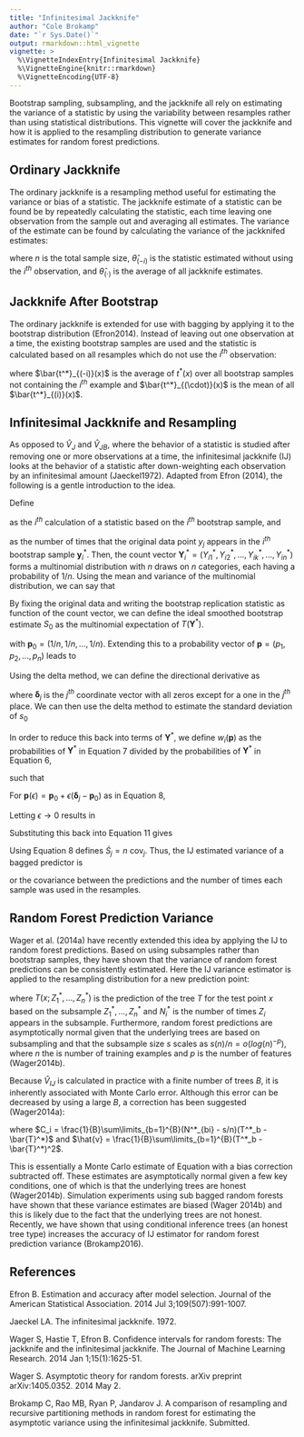 ```yaml
---
title: "Infinitesimal Jackknife"
author: "Cole Brokamp"
date: "`r Sys.Date()`"
output: rmarkdown::html_vignette
vignette: >
  %\VignetteIndexEntry{Infinitesimal Jackknife}
  %\VignetteEngine{knitr::rmarkdown}
  %\VignetteEncoding{UTF-8}
---
```


<script type="text/x-mathjax-config">
MathJax.Hub.Config({
  TeX: { 
      equationNumbers: { 
            autoNumber: "AMS",
            formatNumber: function (n) {return ''+n}
      } 
  }
});
</script>

Bootstrap sampling, subsampling, and the jackknife all rely on estimating the variance of a statistic by using the variability between resamples rather than using statistical distributions. This vignette will cover the jackknife and how it is applied to the resampling distribution to generate variance estimates for random forest predictions.

## Ordinary Jackknife

The ordinary jackknife is a resampling method useful for estimating the variance or bias of a statistic.  The jackknife estimate of a statistic can be found be by repeatedly calculating the statistic, each time leaving one observation from the sample out and averaging all estimates.  The variance of the estimate can be found by calculating the variance of the jackknifed estimates:

\begin{equation}
\hat{V}_{J} = \frac{n-1}{n}\sum\limits_{i=1}^{n} \left(\hat{\theta}_{(-i)} - \hat{\theta}_{(\cdot)}\right)^2
\end{equation}

where $n$ is the total sample size, $\hat{\theta}_{(-i)}$ is the statistic estimated without using the $i^{th}$ observation, and $\hat{\theta}_{(\cdot)}$ is the average of all jackknife estimates.

## Jackknife After Bootstrap

The ordinary jackknife is extended for use with bagging by applying it to the bootstrap distribution (Efron2014).  Instead of leaving out one observation at a time, the existing bootstrap samples are used and the statistic is calculated based on all resamples which do not use the $i^{th}$ observation:


\begin{equation}
\hat{V}_{JB} = \frac{n-1}{n}\sum\limits_{i=1}^{n} \left(\bar{t^*}_{(-i)}(x) - \bar{t^*}_{(\cdot)}(x)\right)^2
\end{equation}

where $\bar{t^*}_{(-i)}(x)$ is the average of $t^*(x)$ over all bootstrap samples not containing the $i^{th}$ example and $\bar{t^*}_{(\cdot)}(x)$ is the mean of all $\bar{t^*}_{(i)}(x)$.


## Infinitesimal Jackknife and Resampling

As opposed to $\hat{V}_{J}$ and $\hat{V}_{JB}$, where the behavior of a statistic is studied after removing one or more observations at a time, the infinitesimal jackknife (IJ) looks at the behavior of a statistic after down-weighting each observation by an infinitesimal amount (Jaeckel1972). Adapted from Efron (2014), the following is a gentle introduction to the idea.

Define

\begin{equation}
t_i^*=t(\mathbf{y}_i^*)~~~~~~~~~~~~\mathbf{y}_i^*=(y_{i1}^*,y_{i2}^*,...,y_{ik}^*,...,y_{in}^*)
\end{equation} 

as the $i^{th}$ calculation of a statistic based on the $i^{th}$ bootstrap sample, and

\begin{equation}
Y^*_{ij}=\#\{y^*_{ik}=y_j\}
\end{equation}

as the number of times that the original data point $y_j$ appears in the $i^{th}$ bootstrap sample $\mathbf{y}^*_i$.  Then, the count vector $\mathbf{Y}_i^*=(Y_{i1}^*,Y_{i2}^*,...,Y_{ik}^*,...,Y_{in}^*)$ forms a multinomial distribution with $n$ draws on $n$ categories, each having a probability of $1/n$.  Using the mean and variance of the multinomial distribution, we can say that 

\begin{equation}
\mathbf{Y}^*_i \sim (\mathbf{1}_n,\mathbf{I}-\mathbf{1}_n\mathbf{1}_n^T/n).
\end{equation}

By fixing the original data and writing the bootstrap replication statistic as function of the count vector, we can define the ideal smoothed bootstrap estimate $S_0$ as the multinomial expectation of $T(\mathbf{Y}^*)$. 

\begin{equation}\label{eq:S_0}
S_0=E[T(\mathbf{Y}^*)],~~~\mathbf{Y}^* \sim \text{Mult}_n(n,\mathbf{p}_0),
\end{equation}

with $\mathbf{p}_0=(1/n,1/n,...,1/n)$. Extending this to a probability vector of $\mathbf{p}=(p_1,p_2,...,p_n)$ leads to

\begin{equation}\label{eq:S(p)}
S(\mathbf{p})=E[T(\mathbf{Y}^*)],~~~\mathbf{Y}^* \sim \text{Mult}_n(n,\mathbf{p}),
\end{equation}

Using the delta method, we can define the directional derivative as

\begin{equation}\label{eq:S_j}
\dot{S}_j=\lim\limits_{\epsilon\rightarrow0}\frac{S(\mathbf{p}_0+\epsilon(\pmb{\delta}_j - \mathbf{p}_0))-S(\mathbf{p}_0)}{\epsilon}
\end{equation}

where $\pmb{\delta}_j$ is the $j^{th}$ coordinate vector with all zeros except for a one in the $j^{th}$ place. We can then use the delta method to estimate the standard deviation of $s_0$

\begin{equation}
\frac{\left(\sum_{j=1}^{n}\dot{S}_j^2\right)^{1/2}}{n}
\end{equation}

In order to reduce this back into terms of $\mathbf{Y}^*$, we define $w_i(\mathbf{p})$ as the probabilities of $\mathbf{Y}^*$ in Equation 7 divided by the probabilities of $\mathbf{Y}^*$ in Equation 6,

\begin{equation}
w_i(\mathbf{p})=\prod_{k=1}^{n}(np_k)^{Y^*_{ik}},
\end{equation}

such that

\begin{equation}\label{eq:weights}
S(\mathbf{p})=\sum_{i=1}^{B}w_i(\mathbf{p})t_i^*/B
\end{equation}

For $\mathbf{p}(\epsilon)=\mathbf{p}_0+\epsilon(\mathbf{\delta}_j-\mathbf{p}_0)$ as in Equation 8,

\begin{equation}
w_i(\mathbf{p})=(1+(n-1)\epsilon)^{Y^*_{ij}}(1-\epsilon)^{\sum_{k\neq j}Y^*_{ik}}
\end{equation}

Letting $\epsilon \rightarrow 0$ results in 

\begin{equation}
w_i(\mathbf{p})\doteq 1 + n\epsilon (Y^*_{ij}-1)
\end{equation}

Substituting this back into Equation 11 gives

\begin{equation}
S(\mathbf{p}(\epsilon)) \doteq \sum_{i=1}^{B}[1+n\epsilon(Y^*_{ij}-1)]t^*_i/B = s_0 + n \epsilon~\text{cov}_j
\end{equation}

Using Equation 8 defines $\dot{S}_j=n~\text{cov}_j$.
Thus, the IJ estimated variance of a bagged predictor is 

\begin{equation}
\hat{V}_{IJ}=\sum_{j=1}^{n}\text{cov}_j
\end{equation}

or the covariance between the predictions and the number of times each sample was used in the resamples.

## Random Forest Prediction Variance

Wager et al. (2014a) have recently extended this idea by applying the IJ to random forest predictions.  Based on using subsamples rather than bootstrap samples, they have shown that the variance of random forest predictions can be consistently estimated.  Here the IJ variance estimator is applied to the resampling distribution for a new prediction point:

\begin{equation}
\label{eq:IJ}
\hat{V}_{IJ} = \sum\limits_{i=1}^{n} Cov_*\left[T(x; Z^*_1,...,Z^*_n),N^*_i\right]
\end{equation}

where $T(x; Z^*_1,...,Z^*_n)$ is the prediction of the tree $T$ for the test point $x$ based on the subsample $Z^*_1,...,Z^*_n$ and $N^*_i$ is the number of times $Z_i$ appears in the subsample. Furthermore, random forest predictions are asymptotically normal given that the underlying trees are based on subsampling and that the subsample size $s$ scales as $s(n)/n=o(log(n)^{-p})$, where $n$ the is number of training examples and $p$ is the number of features (Wager2014b).  

Because $\hat{V}_{IJ}$ is calculated in practice with a finite number of trees $B$, it is inherently associated with Monte Carlo error. Although this error can be decreased by using a large $B$, a correction has been suggested (Wager2014a):

\begin{equation}
\label{eq:IJB}
\hat{V}_{IJ}^B = \sum\limits_{i=1}^{n}C_i^2 - \frac{s(n-s)}{n}\frac{\hat{v}}{B}
\end{equation}

where $C_i = \frac{1}{B}\sum\limits_{b=1}^{B}(N^*_{bi} - s/n)(T^*_b - \bar{T}^*)$ and $\hat{v} = \frac{1}{B}\sum\limits_{b=1}^{B}(T^*_b - \bar{T}^*)^2$. 

This is essentially a Monte Carlo estimate of Equation \ref{eq:IJ} with a bias correction subtracted off. These estimates are asymptotically normal given a few key conditions, one of which is that the underlying trees are honest (Wager2014b). Simulation experiments using sub bagged random forests have shown that these variance estimates are biased (Wager 2014b) and this is likely due to the fact that the underlying trees are not honest. Recently, we have shown that using conditional inference trees (an honest tree type) increases the accuracy of IJ estimator for random forest prediction variance (Brokamp2016).

## References

Efron B. Estimation and accuracy after model selection. Journal of the American Statistical Association. 2014 Jul 3;109(507):991-1007.

Jaeckel LA. The infinitesimal jackknife. 1972.

Wager S, Hastie T, Efron B. Confidence intervals for random forests: The jackknife and the infinitesimal jackknife. The Journal of Machine Learning Research. 2014 Jan 1;15(1):1625-51.

Wager S. Asymptotic theory for random forests. arXiv preprint arXiv:1405.0352. 2014 May 2.

Brokamp C, Rao MB, Ryan P, Jandarov J. A comparison of resampling and recursive partitioning methods in random forest for estimating the asymptotic variance using the infinitesimal jackknife. Submitted.




